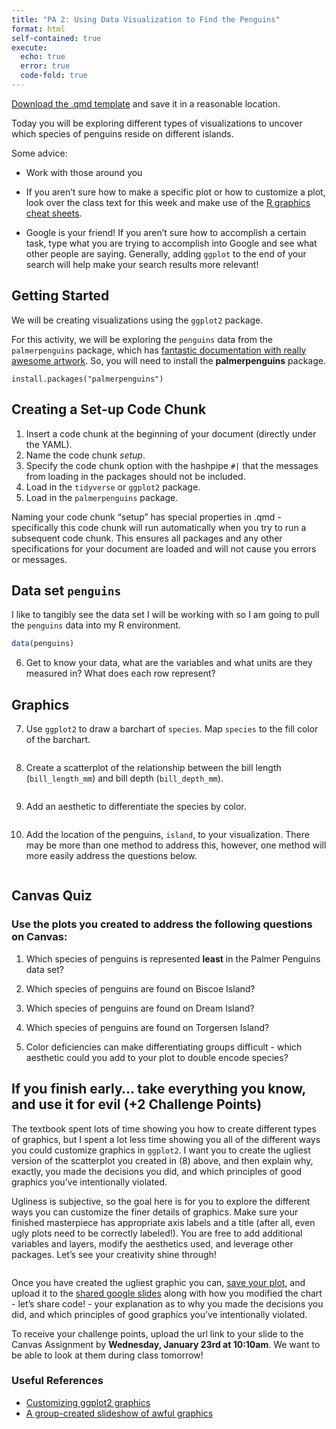 ```yaml
---
title: "PA 2: Using Data Visualization to Find the Penguins"
format: html
self-contained: true
execute: 
  echo: true
  error: true
  code-fold: true
---
```


<!-- Insert your setup code chunk here. This is just good practice. -->

[Download the .qmd template](PA2-ggplot-palmer-penguins.qmd) and save it in a reasonable location.

Today you will be exploring different types of visualizations to uncover which species of penguins reside on different islands.

Some advice:

+ Work with those around you

+ If you aren't sure how to make a specific plot or how to customize a plot, look over the class text for this week and make use of the [R graphics cheat sheets](https://earobinson95.github.io/stat331-calpoly-text/02-tidy-data-and-basics-of-graphics.html#rgraphics).

+ Google is your friend! If you aren't sure how to accomplish a certain task, type what you are trying to accomplish into Google and see what other people are saying. Generally, adding `ggplot` to the end of your search will help make your search results more relevant!

## Getting Started

We will be creating visualizations using the `ggplot2` package.

For this activity, we will be exploring the `penguins` data from the `palmerpenguins` package, which has [fantastic documentation with really awesome artwork](https://allisonhorst.github.io/palmerpenguins/). So, you will need to install the **palmerpenguins** package.

`install.packages("palmerpenguins")`

## Creating a Set-up Code Chunk

1.  Insert a code chunk at the beginning of your document (directly under the YAML).
2.  Name the code chunk *setup*.
3.  Specify the code chunk option with the hashpipe `#|` that the messages from loading in the packages should not be included.
4.  Load in the `tidyverse` or `ggplot2` package.
5.  Load in the `palmerpenguins` package.

::: callout-note
Naming your code chunk "setup" has special properties in .qmd - specifically this code chunk will run automatically when you try to run a subsequent code chunk. This ensures all packages and any other specifications for your document are loaded and will not cause you errors or messages.
:::

## Data set `penguins`

I like to tangibly see the data set I will be working with so I am going to pull the `penguins` data into my R environment.

```r
data(penguins)
```

6. Get to know your data, what are the variables and what units are they measured in? What does each row represent?

## Graphics

7. Use `ggplot2` to draw a barchart of `species`. Map `species` to the fill color of the barchart.

```r

```

8. Create a scatterplot of the relationship between the bill length (`bill_length_mm`) and bill depth (`bill_depth_mm`).

```r

```

9. Add an aesthetic to differentiate the species by color.

```r

```
10. Add the location of the penguins, `island`, to your visualization. There may be more than one method to address this, however, one method will more easily address the questions below.

```r

```
## Canvas Quiz

::: callout-tip
### Use the plots you created to address the following questions on Canvas:

1.  Which species of penguins is represented **least** in the Palmer Penguins data set?

2.  Which species of penguins are found on Biscoe Island?

3.  Which species of penguins are found on Dream Island?

4.  Which species of penguins are found on Torgersen Island?

5.  Color deficiencies can make differentiating groups difficult - which aesthetic could you add to your plot to double encode species?
:::

## If you finish early... take everything you know, and use it for evil (+2 Challenge Points)

The textbook spent lots of time showing you how to create different types of graphics, but I spent a lot less time showing you all of the different ways you could customize graphics in `ggplot2`. I want you to create the ugliest version of the scatterplot you created in (8) above, and then explain why, exactly, you made the decisions you did, and which principles of good graphics you’ve intentionally violated.

Ugliness is subjective, so the goal here is for you to explore the different ways you can customize the finer details of graphics. Make sure your finished masterpiece has appropriate axis labels and a title (after all, even ugly plots need to be correctly labeled!). You are free to add additional variables and layers, modify the aesthetics used, and leverage other packages. Let's see your creativity shine through!

```r

```

Once you have created the ugliest graphic you can, [save your plot](https://r4ds.hadley.nz/data-visualize.html#sec-ggsave), and upload it to the [shared google slides](https://docs.google.com/presentation/d/1bChpVMyrhBnOjJLwK1ku9uIcM6I-ZTTMXkY0200CHhw/edit?usp=sharing) along with how you modified the chart - let's share code! - your explanation as to why you made the decisions you did, and which principles of good graphics you’ve intentionally violated.

To receive your challenge points, upload the url link to your slide to the Canvas Assignment by **Wednesday, January 23rd at 10:10am**. We want to be able to look at them during class tomorrow!

### Useful References

 + [Customizing ggplot2 graphics](http://r-statistics.co/Complete-Ggplot2-Tutorial-Part2-Customizing-Theme-With-R-Code.html)
 + [A group-created slideshow of awful graphics](https://docs.google.com/presentation/d/1ixRsGI8BWgT2zA5AbB61eMLUbJgObvBCZt-OnZDzvX4/edit#slide=id.p)


